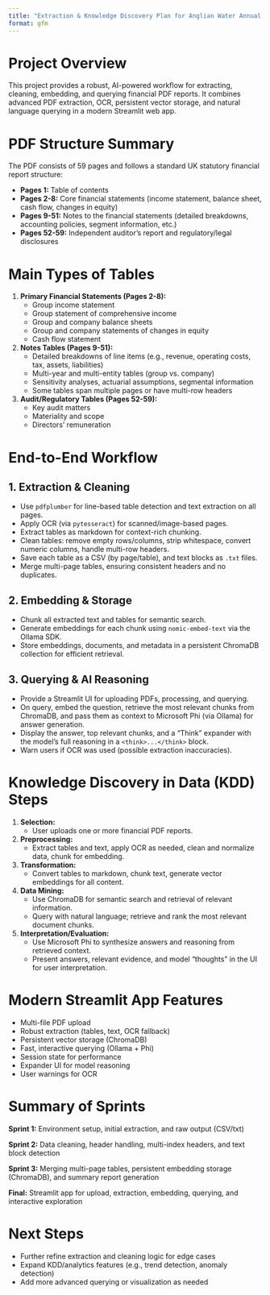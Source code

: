 ```yaml
---
title: "Extraction & Knowledge Discovery Plan for Anglian Water Annual Integrated Report 2024"
format: gfm
---
```


# Project Overview

This project provides a robust, AI-powered workflow for extracting, cleaning, embedding, and querying financial PDF reports. It combines advanced PDF extraction, OCR, persistent vector storage, and natural language querying in a modern Streamlit web app.

# PDF Structure Summary

The PDF consists of 59 pages and follows a standard UK statutory financial report structure:

- **Pages 1:** Table of contents
- **Pages 2-8:** Core financial statements (income statement, balance sheet, cash flow, changes in equity)
- **Pages 9-51:** Notes to the financial statements (detailed breakdowns, accounting policies, segment information, etc.)
- **Pages 52-59:** Independent auditor's report and regulatory/legal disclosures

# Main Types of Tables

1. **Primary Financial Statements (Pages 2-8):**
   - Group income statement
   - Group statement of comprehensive income
   - Group and company balance sheets
   - Group and company statements of changes in equity
   - Cash flow statement

2. **Notes Tables (Pages 9-51):**
   - Detailed breakdowns of line items (e.g., revenue, operating costs, tax, assets, liabilities)
   - Multi-year and multi-entity tables (group vs. company)
   - Sensitivity analyses, actuarial assumptions, segmental information
   - Some tables span multiple pages or have multi-row headers

3. **Audit/Regulatory Tables (Pages 52-59):**
   - Key audit matters
   - Materiality and scope
   - Directors' remuneration

# End-to-End Workflow

## 1. Extraction & Cleaning
- Use `pdfplumber` for line-based table detection and text extraction on all pages.
- Apply OCR (via `pytesseract`) for scanned/image-based pages.
- Extract tables as markdown for context-rich chunking.
- Clean tables: remove empty rows/columns, strip whitespace, convert numeric columns, handle multi-row headers.
- Save each table as a CSV (by page/table), and text blocks as `.txt` files.
- Merge multi-page tables, ensuring consistent headers and no duplicates.

## 2. Embedding & Storage
- Chunk all extracted text and tables for semantic search.
- Generate embeddings for each chunk using `nomic-embed-text` via the Ollama SDK.
- Store embeddings, documents, and metadata in a persistent ChromaDB collection for efficient retrieval.

## 3. Querying & AI Reasoning
- Provide a Streamlit UI for uploading PDFs, processing, and querying.
- On query, embed the question, retrieve the most relevant chunks from ChromaDB, and pass them as context to Microsoft Phi (via Ollama) for answer generation.
- Display the answer, top relevant chunks, and a "Think" expander with the model's full reasoning in a `<think>...</think>` block.
- Warn users if OCR was used (possible extraction inaccuracies).

# Knowledge Discovery in Data (KDD) Steps

1. **Selection:**
   - User uploads one or more financial PDF reports.
2. **Preprocessing:**
   - Extract tables and text, apply OCR as needed, clean and normalize data, chunk for embedding.
3. **Transformation:**
   - Convert tables to markdown, chunk text, generate vector embeddings for all content.
4. **Data Mining:**
   - Use ChromaDB for semantic search and retrieval of relevant information.
   - Query with natural language; retrieve and rank the most relevant document chunks.
5. **Interpretation/Evaluation:**
   - Use Microsoft Phi to synthesize answers and reasoning from retrieved context.
   - Present answers, relevant evidence, and model "thoughts" in the UI for user interpretation.

# Modern Streamlit App Features
- Multi-file PDF upload
- Robust extraction (tables, text, OCR fallback)
- Persistent vector storage (ChromaDB)
- Fast, interactive querying (Ollama + Phi)
- Session state for performance
- Expander UI for model reasoning
- User warnings for OCR

# Summary of Sprints

**Sprint 1:** Environment setup, initial extraction, and raw output (CSV/txt)

**Sprint 2:** Data cleaning, header handling, multi-index headers, and text block detection

**Sprint 3:** Merging multi-page tables, persistent embedding storage (ChromaDB), and summary report generation

**Final:** Streamlit app for upload, extraction, embedding, querying, and interactive exploration

# Next Steps
- Further refine extraction and cleaning logic for edge cases
- Expand KDD/analytics features (e.g., trend detection, anomaly detection)
- Add more advanced querying or visualization as needed 